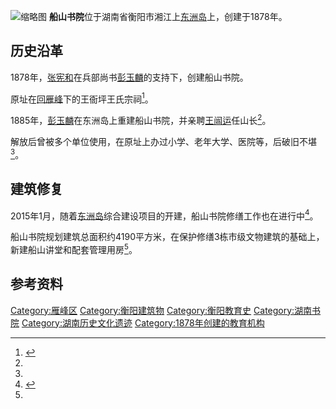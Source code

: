 [[File:ChuanshanShuyuan1900.jpg|缩略图]]
'''船山书院'''位于湖南省衡阳市湘江上[[衡阳东洲岛|东洲岛]]上，创建于1878年。

== 历史沿革 ==
1878年，[[张宪和|张宪和]]在兵部尚书[[彭玉麟|彭玉麟]]的支持下，创建船山书院。

原址在[[回雁峰|回雁峰]]下的王衙坪王氏宗祠<ref name=":0">{{Cite news|url=http://hn.rednet.cn/c/2011/01/14/2160901.htm|title=衡阳船山书院破落不堪 网友呼吁重建(组图)|last=李|first=泽清|date=2011年1月15日|work=红网|accessdate=|archive-url=https://web.archive.org/web/20170312051629/http://hn.rednet.cn/c/2011/01/14/2160901.htm|archive-date=2017年3月12日|dead-url=yes}}</ref>。

1885年，[[彭玉麟|彭玉麟]]在东洲岛上重建船山书院，并亲聘[[王闿运|王闿运]]任山长<ref name=":0" />。

解放后曾被多个单位使用，在原址上办过小学、老年大学、医院等，后破旧不堪<ref name=":0" />。

== 建筑修复 ==
2015年1月，随着[[衡阳东洲岛|东洲岛]]综合建设项目的开建，船山书院修缮工作也在进行中<ref name=":1">{{Cite news|url=http://hunan.voc.com.cn/xhn/article/201603/201603301134477855.html|title=[衡阳] 船山书院文物修缮方案已基本完成|last=唐|first=海强|date=2016年3月30日|work=新湖南|accessdate=}}</ref>。

船山书院规划建筑总面积约4190平方米，在保护修缮3栋市级文物建筑的基础上，新建船山讲堂和配套管理用房<ref name=":1" />。

== 参考资料 ==
{{Reflist|2}}
[[Category:雁峰区|Category:雁峰区]]
[[Category:衡阳建筑物|Category:衡阳建筑物]]
[[Category:衡阳教育史|Category:衡阳教育史]]
[[Category:湖南书院|Category:湖南书院]]
[[Category:湖南历史文化遗迹|Category:湖南历史文化遗迹]]
[[Category:1878年创建的教育机构|Category:1878年创建的教育机构]]